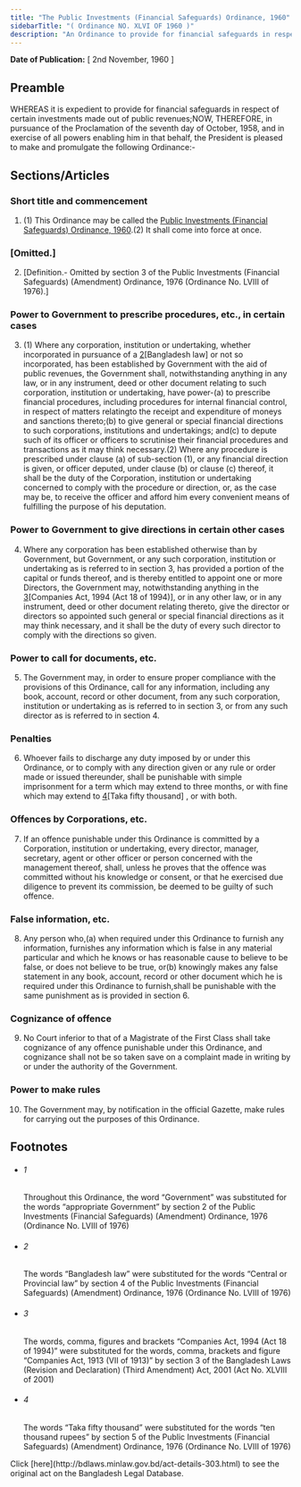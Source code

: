 ```yaml
---
title: "The Public Investments (Financial Safeguards) Ordinance, 1960"
sidebarTitle: "( Ordinance NO. XLVI OF 1960 )"
description: "An Ordinance to provide for financial safeguards in respect of certain investments made out of public revenues.1♣"
---
```


**Date of Publication:** [ 2nd November, 1960 ]

## Preamble

WHEREAS it is expedient to provide for financial safeguards in respect of certain investments made out of public revenues;NOW, THEREFORE, in pursuance of the Proclamation of the seventh day of October, 1958, and in exercise of all powers enabling him in that behalf, the President is pleased to make and promulgate the following Ordinance:-

## Sections/Articles

### Short title and commencement

1. (1) This Ordinance may be called the [Public Investments (Financial Safeguards) Ordinance, 1960](/laws/act-303 "Public Investments (Financial Safeguards) Ordinance, 1960").(2) It shall come into force at once.

### [Omitted.]

2. [Definition.- Omitted by section 3 of the Public Investments (Financial Safeguards) (Amendment) Ordinance, 1976 (Ordinance No. LVIII of 1976).]

### Power to Government to prescribe procedures, etc., in certain cases

3. (1) Where any corporation, institution or undertaking, whether incorporated in pursuance of a [2](1)[Bangladesh law] or not so incorporated, has been established by Government with the aid of public revenues, the Government shall, notwithstanding anything in any law, or in any instrument, deed or other document relating to such corporation, institution or undertaking, have power-(a) to prescribe financial procedures, including procedures for internal financial control, in respect of matters relatingto the receipt and expenditure of moneys and sanctions thereto;(b) to give general or special financial directions to such corporations, institutions and undertakings; and(c) to depute such of its officer or officers to scrutinise their financial procedures and transactions as it may think necessary.(2) Where any procedure is prescribed under clause (a) of sub-section (1), or any financial direction is given, or officer deputed, under clause (b) or clause (c) thereof, it shall be the duty of the Corporation, institution or undertaking concerned to comply with the procedure or direction, or, as the case may be, to receive the officer and afford him every convenient means of fulfilling the purpose of his deputation.

### Power to Government to give directions in certain other cases

4. Where any corporation has been established otherwise than by Government, but Government, or any such corporation, institution or undertaking as is referred to in section 3, has provided a portion of the capital or funds thereof, and is thereby entitled to appoint one or more Directors, the Government may, notwithstanding anything in the [3](1)[Companies Act, 1994 (Act 18 of 1994)], or in any other law, or in any instrument, deed or other document relating thereto, give the director or directors so appointed such general or special financial directions as it may think necessary, and it shall be the duty of every such director to comply with the directions so given.

### Power to call for documents, etc.

5. The Government may, in order to ensure proper compliance with the provisions of this Ordinance, call for any information, including any book, account, record or other document, from any such corporation, institution or undertaking as is referred to in section 3, or from any such director as is referred to in section 4.

### Penalties

6. Whoever fails to discharge any duty imposed by or under this Ordinance, or to comply with any direction given or any rule or order made or issued thereunder, shall be punishable with simple imprisonment for a term which may extend to three months, or with fine which may extend to [4](1)[Taka fifty thousand] , or with both.

### Offences by Corporations, etc.

7. If an offence punishable under this Ordinance is committed by a Corporation, institution or undertaking, every director, manager, secretary, agent or other officer or person concerned with the management thereof, shall, unless he proves that the offence was committed without his knowledge or consent, or that he exercised due diligence to prevent its commission, be deemed to be guilty of such offence.

### False information, etc.

8. Any person who,(a) when required under this Ordinance to furnish any information, furnishes any information which is false in any material particular and which he knows or has reasonable cause to believe to be false, or does not believe to be true, or(b) knowingly makes any false statement in any book, account, record or other document which he is required under this Ordinance to furnish,shall be punishable with the same punishment as is provided in section 6.

### Cognizance of offence

9. No Court inferior to that of a Magistrate of the First Class shall take cognizance of any offence punishable under this Ordinance, and cognizance shall not be so taken save on a complaint made in writing by or under the authority of the Government.

### Power to make rules

10. The Government may, by notification in the official Gazette, make rules for carrying out the purposes of this Ordinance.

## Footnotes

- ###### 1

  Throughout this Ordinance, the word “Government” was substituted for the words “appropriate Government” by section 2 of the Public Investments (Financial Safeguards) (Amendment) Ordinance, 1976 (Ordinance No. LVIII of 1976)

- ###### 2

  The words “Bangladesh law” were substituted for the words “Central or Provincial law” by section 4 of the Public Investments (Financial Safeguards) (Amendment) Ordinance, 1976 (Ordinance No. LVIII of 1976)

- ###### 3

  The words, comma, figures and brackets “Companies Act, 1994 (Act 18 of 1994)” were substituted for the words, comma, brackets and figure “Companies Act, 1913 (VII of 1913)” by section 3 of the Bangladesh Laws (Revision and Declaration) (Third Amendment) Act, 2001 (Act No. XLVIII of 2001)

- ###### 4

  The words “Taka fifty thousand” were substituted for the words “ten thousand rupees” by section 5 of the Public Investments (Financial Safeguards) (Amendment) Ordinance, 1976 (Ordinance No. LVIII of 1976)

<Note>
  Click [here](http://bdlaws.minlaw.gov.bd/act-details-303.html) to see the original act on the Bangladesh Legal Database.
</Note>
